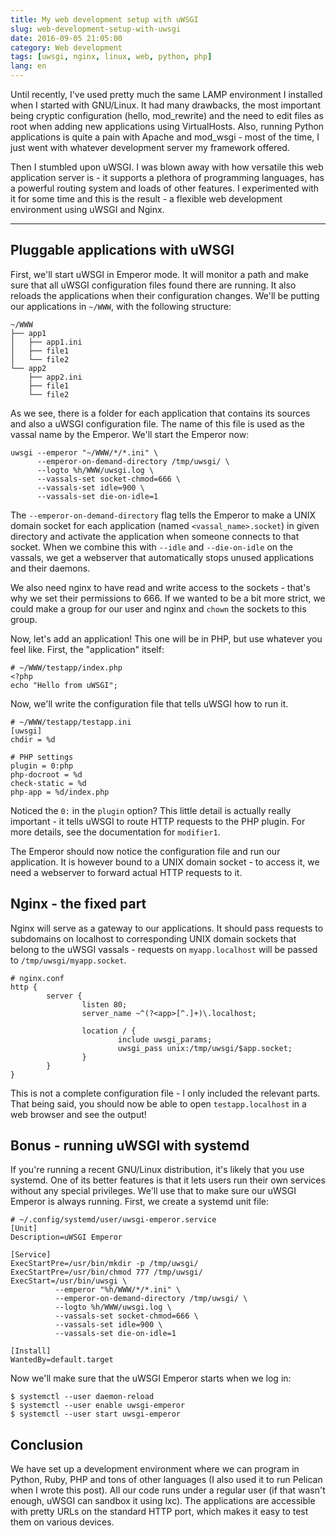 ```yaml
---
title: My web development setup with uWSGI
slug: web-development-setup-with-uwsgi
date: 2016-09-05 21:05:00
category: Web development
tags: [uwsgi, nginx, linux, web, python, php]
lang: en
---
```


Until recently, I've used pretty much the same LAMP environment I installed when
I started with GNU/Linux. It had many drawbacks, the most important being
cryptic configuration (hello, mod_rewrite) and the need to edit files as root
when adding new applications using VirtualHosts. Also, running Python
applications is quite a pain with Apache and mod_wsgi - most of the time, I just
went with whatever development server my framework offered.

Then I stumbled upon uWSGI. I was blown away with how versatile this web
application server is - it supports a plethora of programming languages, has a
powerful routing system and loads of other features. I experimented with it for
some time and this is the result - a flexible web development environment using
uWSGI and Nginx.

---

## Pluggable applications with uWSGI

First, we'll start uWSGI in Emperor mode. It will monitor a path and make sure
that all uWSGI configuration files found there are running. It also reloads the
applications when their configuration changes. We'll be putting our applications
in `~/WWW`, with the following structure:

```
~/WWW
├── app1
│   ├── app1.ini
│   ├── file1
│   └── file2
└── app2
    ├── app2.ini
    ├── file1
    └── file2
```

As we see, there is a folder for each application that contains its sources and
also a uWSGI configuration file. The name of this file is used as the vassal
name by the Emperor. We'll start the Emperor now:

```{.shell}
uwsgi --emperor "~/WWW/*/*.ini" \
      --emperor-on-demand-directory /tmp/uwsgi/ \
      --logto %h/WWW/uwsgi.log \
      --vassals-set socket-chmod=666 \
      --vassals-set idle=900 \
      --vassals-set die-on-idle=1

```

The `--emperor-on-demand-directory` flag tells the Emperor to make a UNIX domain
socket for each application (named `<vassal_name>.socket`) in given directory
and activate the application when someone connects to that socket. When we
combine this with `--idle` and `--die-on-idle` on the vassals, we get a
webserver that automatically stops unused applications and their daemons.

We also need nginx to have read and write access to the sockets - that's why we
set their permissions to 666. If we wanted to be a bit more strict, we could
make a group for our user and nginx and `chown` the sockets to this group.

Now, let's add an application! This one will be in PHP, but use whatever you
feel like. First, the "application" itself:

```{.php}
# ~/WWW/testapp/index.php
<?php
echo "Hello from uWSGI";
```

Now, we'll write the configuration file that tells uWSGI how to run it.

```{.ini}
# ~/WWW/testapp/testapp.ini
[uwsgi]
chdir = %d

# PHP settings
plugin = 0:php
php-docroot = %d
check-static = %d
php-app = %d/index.php
```

Noticed the `0:` in the `plugin` option? This little detail is actually really
important - it tells uWSGI to route HTTP requests to the PHP plugin. For more
details, see the documentation for `modifier1`.

The Emperor should now notice the configuration file and run our application.
It is however bound to a UNIX domain socket - to access it, we need a
webserver to forward actual HTTP requests to it.

## Nginx - the fixed part

Nginx will serve as a gateway to our applications. It should pass requests to
subdomains on localhost to corresponding UNIX domain sockets that belong to the
uWSGI vassals - requests on `myapp.localhost` will be passed to
`/tmp/uwsgi/myapp.socket`.

```{.nginx}
# nginx.conf
http {
        server {
                listen 80;
                server_name ~^(?<app>[^.]+)\.localhost;

                location / {
                        include uwsgi_params;
                        uwsgi_pass unix:/tmp/uwsgi/$app.socket;
                }
        }
}
```

This is not a complete configuration file - I only included the relevant parts.
That being said, you should now be able to open `testapp.localhost` in a web
browser and see the output!

## Bonus - running uWSGI with systemd

If you're running a recent GNU/Linux distribution, it's likely that you use
systemd. One of its better features is that it lets users run their own services
without any special privileges. We'll use that to make sure our uWSGI Emperor is
always running. First, we create a systemd unit file:

```{.ini}
# ~/.config/systemd/user/uwsgi-emperor.service
[Unit]
Description=uWSGI Emperor

[Service]
ExecStartPre=/usr/bin/mkdir -p /tmp/uwsgi/
ExecStartPre=/usr/bin/chmod 777 /tmp/uwsgi/
ExecStart=/usr/bin/uwsgi \
          --emperor "%h/WWW/*/*.ini" \
          --emperor-on-demand-directory /tmp/uwsgi/ \
          --logto %h/WWW/uwsgi.log \
          --vassals-set socket-chmod=666 \
          --vassals-set idle=900 \
          --vassals-set die-on-idle=1

[Install]
WantedBy=default.target

```

Now we'll make sure that the uWSGI Emperor starts when we log in:

```{.shell}
$ systemctl --user daemon-reload
$ systemctl --user enable uwsgi-emperor
$ systemctl --user start uwsgi-emperor
```

## Conclusion

We have set up a development environment where we can program in Python, Ruby,
PHP and tons of other languages (I also used it to run Pelican when I wrote this
post). All our code runs under a regular user (if that wasn't enough, uWSGI can
sandbox it using lxc). The applications are accessible with pretty URLs on the
standard HTTP port, which makes it easy to test them on various devices.
